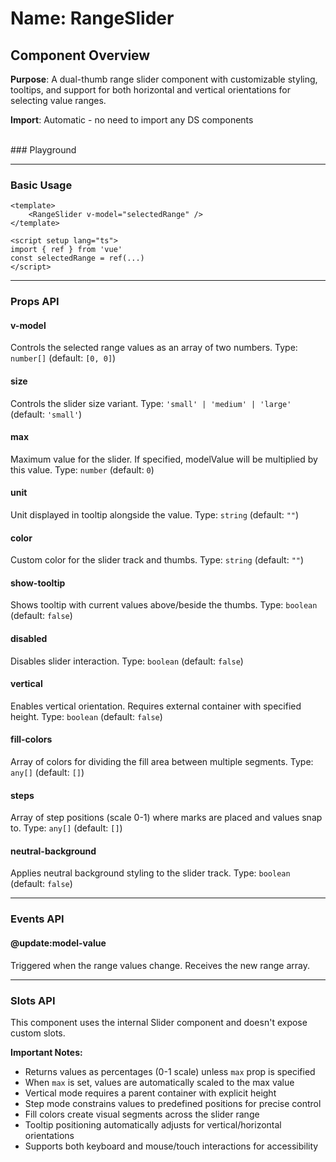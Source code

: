 
<Meta of={RangeSlider} />

# Name: RangeSlider
## Component Overview

**Purpose**: A dual-thumb range slider component with customizable styling, tooltips, and support for both horizontal and vertical orientations for selecting value ranges.

**Import**: Automatic - no need to import any DS components

<br />
### Playground

<Canvas of={RangeSlider.Primary} />
<Controls />

---

### Basic Usage

```vue
<template>
    <RangeSlider v-model="selectedRange" />
</template>

<script setup lang="ts">
import { ref } from 'vue'
const selectedRange = ref(...)
</script>
```

<Canvas sourceState="none" of={RangeSlider.Primary} />

---

### Props API

#### v-model
Controls the selected range values as an array of two numbers. Type: `number[]` (default: `[0, 0]`)

#### size
Controls the slider size variant. Type: `'small' | 'medium' | 'large'` (default: `'small'`)

<Canvas sourceState="none" of={RangeSlider.Sizes} />

#### max
Maximum value for the slider. If specified, modelValue will be multiplied by this value. Type: `number` (default: `0`)

#### unit
Unit displayed in tooltip alongside the value. Type: `string` (default: `""`)

#### color
Custom color for the slider track and thumbs. Type: `string` (default: `""`)

#### show-tooltip
Shows tooltip with current values above/beside the thumbs. Type: `boolean` (default: `false`)

<Canvas sourceState="none" of={RangeSlider.ShowTooltip} />

#### disabled
Disables slider interaction. Type: `boolean` (default: `false`)

<Canvas sourceState="none" of={RangeSlider.Disabled} />

#### vertical
Enables vertical orientation. Requires external container with specified height. Type: `boolean` (default: `false`)

<Canvas sourceState="none" of={RangeSlider.Vertical} />

#### fill-colors
Array of colors for dividing the fill area between multiple segments. Type: `any[]` (default: `[]`)

<Canvas sourceState="none" of={RangeSlider.FillColors} />

#### steps
Array of step positions (scale 0-1) where marks are placed and values snap to. Type: `any[]` (default: `[]`)

<Canvas sourceState="none" of={RangeSlider.Steps} />

#### neutral-background
Applies neutral background styling to the slider track. Type: `boolean` (default: `false`)

<Canvas sourceState="none" of={RangeSlider.NeutralBackground} />

---

### Events API

#### @update:model-value
Triggered when the range values change. Receives the new range array.

---

### Slots API

This component uses the internal Slider component and doesn't expose custom slots.

**Important Notes:**
- Returns values as percentages (0-1 scale) unless `max` prop is specified
- When `max` is set, values are automatically scaled to the max value
- Vertical mode requires a parent container with explicit height
- Step mode constrains values to predefined positions for precise control
- Fill colors create visual segments across the slider range
- Tooltip positioning automatically adjusts for vertical/horizontal orientations
- Supports both keyboard and mouse/touch interactions for accessibility
